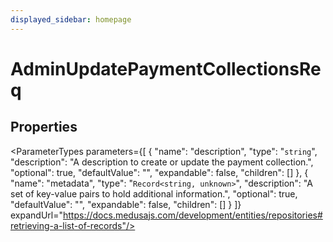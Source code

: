 ```yaml
---
displayed_sidebar: homepage
---
```



# AdminUpdatePaymentCollectionsReq

## Properties

<ParameterTypes parameters={[
  {
    "name": "description",
    "type": "`string`",
    "description": "A description to create or update the payment collection.",
    "optional": true,
    "defaultValue": "",
    "expandable": false,
    "children": []
  },
  {
    "name": "metadata",
    "type": "`Record<string, unknown>`",
    "description": "A set of key-value pairs to hold additional information.",
    "optional": true,
    "defaultValue": "",
    "expandable": false,
    "children": []
  }
]} expandUrl="https://docs.medusajs.com/development/entities/repositories#retrieving-a-list-of-records"/>
